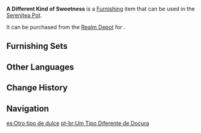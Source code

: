{{Furnishing Infobox
|id             = 372481
|image          = Item A Different Kind of Sweetness.png
|category       = Landform
|subcategory    = Shrub
|quality        = 2
|adeptal_energy = 10
|load           = 50
|reduced_load   = 50
|description    = An ordinary-looking plant with no eye-catching features. The small red fruits on its upper section can be mixed in as a supplement to a Sumpter Beast's regular dried grass diet. To a Sumpter Beast, perhaps the fruits taste like a special dessert. However, these plants are not commonly found, so most Sumpter Beasts will only get to enjoy their dessert once in a while.
|mention        = 
|blueprint      = 
|source1        = [[Realm Depot]]
}}
'''A Different Kind of Sweetness''' is a [[Furnishing]] item that can be used in the [[Serenitea Pot]].

It can be purchased from the [[Realm Depot]] for {{Item|Realm Currency|30|x=40}}.

==Furnishing Sets==
{{Craft Usage}}

==Other Languages==
{{Other Languages
|en      = A Different Kind of Sweetness
|zhs     = 「另一番香甜」
|zhs_rm  = "Lìng Yīfān Xiāngtián"
|zht     = 「另一番香甜」
|zht_rm  = "Lìng Yīfān Xiāngtián"
|zh_tl   = 
|ja      = 「スペシャルな甘み」
|ja_rm   = "Supesharu-na Amami"
|ja_tl   = "Special Sweetness"
|ko      = 「또 다른 달콤함」
|ko_tl   = "Another Different Sweetness"
|es      = Otro tipo de dulce
|es_tl   = Another Type of Sweetness
|fr      = «&nbsp;Une douceur différente&nbsp;»
|fr_tl   = "A Different Sweetness"
|ru      = Иная сладость
|ru_tl   = A Different Sweetness
|th      = "ความหอมหวานอีกรูปแบบ"
|th_rm   = "Khwam Hom Wan Ik Rupbaep"
|th_tl   = "A Different Form of Sweetness"
|vi      = Thơm Ngọt Mới Lạ
|vi_tl   = 
|de      = „Eine andere Süße“
|de_tl   = 
|id      = Kemanisan yang Berbeda
|id_tl   = A Different Kind of Sweetness
|pt      = Um Tipo Diferente de Doçura
|pt_tl   = 
|tr      = Farklı Türde Bir Tatlı
|tr_tl   = 
|it      = Un altro tipo di dolcezza
|it_tl   = Another Type of Sweetness
}}

==Change History==
{{Change History|3.4}}

==Navigation==
{{Furnishing Navbox|exterior}}

[[es:Otro tipo de dulce]]
[[pt-br:Um Tipo Diferente de Doçura]]